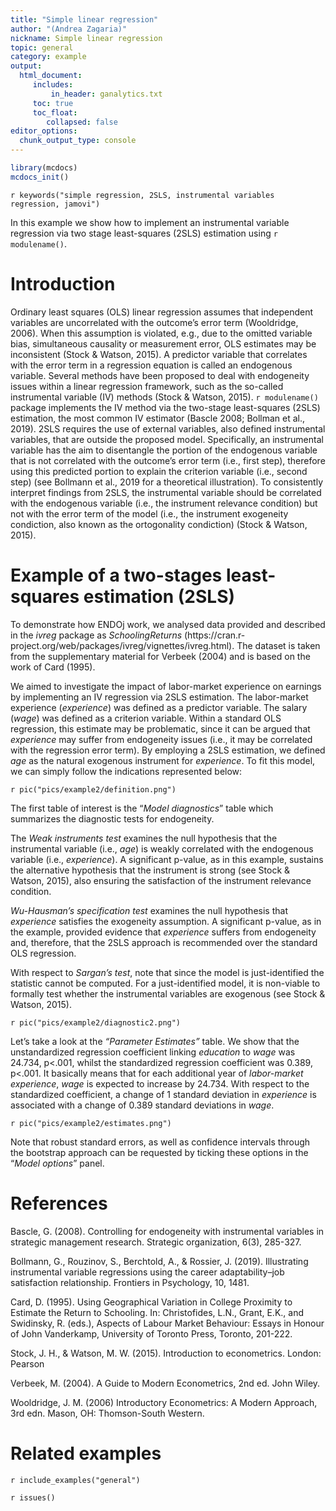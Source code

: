 ```yaml
---
title: "Simple linear regression"
author: "(Andrea Zagaria)"
nickname: Simple linear regression
topic: general
category: example
output: 
  html_document:
     includes:
         in_header: ganalytics.txt
     toc: true
     toc_float:
        collapsed: false
editor_options: 
  chunk_output_type: console
---
```


```r
library(mcdocs)
mcdocs_init()

```



`r keywords("simple regression, 2SLS, instrumental variables regression, jamovi")`

In this example we show how to implement an instrumental variable regression via two stage least-squares (2SLS) estimation using `r modulename()`.




# Introduction

Ordinary least squares (OLS) linear regression assumes that independent variables are uncorrelated with the outcome's error term (Wooldridge, 2006). When this assumption is violated, e.g., due to the omitted variable bias, simultaneous causality or measurement error, OLS estimates may be inconsistent (Stock & Watson, 2015). A predictor variable that correlates with the error term in a regression equation is called an endogenous variable. Several methods have been proposed to deal with endogeneity issues within a linear regression framework, such as the so-called instrumental variable (IV) methods (Stock & Watson, 2015). `r modulename()` package implements the IV method via the two-stage least-squares (2SLS) estimation, the most common IV estimator (Bascle 2008; Bollman et al., 2019). 2SLS requires the use of external variables, also defined instrumental variables, that are outside the proposed model. Specifically, an instrumental variable has the aim to disentangle the portion of the endogenous variable that is not correlated with the outcome’s error term (i.e., first step), therefore using this predicted portion to explain the criterion variable (i.e., second step) (see Bollmann et al., 2019 for a theoretical illustration). To consistently interpret findings from 2SLS, the instrumental variable should be correlated with the endogenous variable (i.e., the instrument relevance condition) but not with the error term of the model (i.e., the instrument exogeneity condiction, also known as the ortogonality condiction) (Stock & Watson, 2015).

# Example of a two-stages least-squares estimation (2SLS)

To demonstrate how ENDOj work, we analysed data provided and described in the *ivreg* package as *SchoolingReturns* (https://cran.r-project.org/web/packages/ivreg/vignettes/ivreg.html). The dataset is taken from the supplementary material for Verbeek (2004) and is based on the work of Card (1995). 

We aimed to investigate the impact of labor-market experience on earnings by implementing an IV regression via 2SLS estimation. The labor-market experience (*experience*) was defined as a predictor variable. The salary (*wage*) was defined as a criterion variable. Within a standard OLS regression, this estimate may be problematic, since it can be argued that *experience* may suffer from endogeneity issues (i.e., it may be correlated with the regression error term). By employing a 2SLS estimation, we defined *age* as the natural exogenous instrument for *experience*. To fit this model, we can simply follow the indications represented below: 

`r pic("pics/example2/definition.png")`

The first table of interest is the “*Model diagnostics*” table which summarizes the diagnostic tests for endogeneity.

The *Weak instruments test* examines the null hypothesis that the instrumental variable (i.e., *age*) is weakly correlated with the endogenous variable (i.e., *experience*). A significant p-value, as in this example, sustains the alternative hypothesis that the instrument is strong (see Stock & Watson, 2015), also ensuring the satisfaction of the instrument relevance condition.

*Wu-Hausman’s specification test* examines the null hypothesis that *experience* satisfies the exogeneity assumption.  A significant p-value, as in the example, provided evidence that *experience* suffers from endogeneity and, therefore, that the 2SLS approach is recommended over the standard OLS regression.

With respect to *Sargan’s test*, note that since the model is just-identified the statistic cannot be computed. For a just-identified model, it is non-viable to formally test whether the instrumental variables are exogenous (see Stock & Watson, 2015).

`r pic("pics/example2/diagnostic2.png")`

Let’s take a look at the *“Parameter Estimates”* table. We show that the unstandardized regression coefficient linking *education* to *wage* was 24.734, p<.001, whilst the standardized regression coefficient was 0.389, p<.001. It basically means that for each additional year of *labor-market experience*, *wage* is expected to increase by 24.734. With respect to the standardized coefficient, a change of 1 standard deviation in *experience* is associated with a change of 0.389 standard deviations in *wage*. 

`r pic("pics/example2/estimates.png")`

Note that robust standard errors, as well as confidence intervals through the bootstrap approach can be requested by ticking these options in the "*Model options*" panel.


# References
Bascle, G. (2008). Controlling for endogeneity with instrumental variables in strategic management research. Strategic organization, 6(3), 285-327.

Bollmann, G., Rouzinov, S., Berchtold, A., & Rossier, J. (2019). Illustrating instrumental variable regressions using the career adaptability–job satisfaction relationship. Frontiers in Psychology, 10, 1481.

Card, D. (1995). Using Geographical Variation in College Proximity to Estimate the Return to Schooling. In: Christofides, L.N., Grant, E.K., and Swidinsky, R. (eds.), Aspects of Labour Market Behaviour: Essays in Honour of John Vanderkamp, University of Toronto Press, Toronto, 201-222.

Stock, J. H., & Watson, M. W. (2015). Introduction to econometrics. London: Pearson

Verbeek, M. (2004). A Guide to Modern Econometrics, 2nd ed. John Wiley.

Wooldridge, J. M. (2006) Introductory Econometrics: A Modern Approach, 3rd edn. Mason, OH: Thomson-South Western.

# Related examples
`r include_examples("general")`

`r issues()`